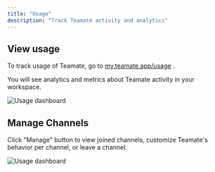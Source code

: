 ```yaml
---
title: "Usage"
description: "Track Teamate activity and analytics"
---
```


## View usage

To track usage of Teamate, go to [my.teamate.app/usage](https://my.teamate.app/usage) .

You will see analytics and metrics about Teamate activity in your workspace.

![Usage dashboard](/images/usage_dashboard.png)

## Manage Channels

Click "Manage" button to view joined channels, customize Teamate's behavior per channel, or leave a channel.

![Usage dashboard](/images/manage_channels.png)